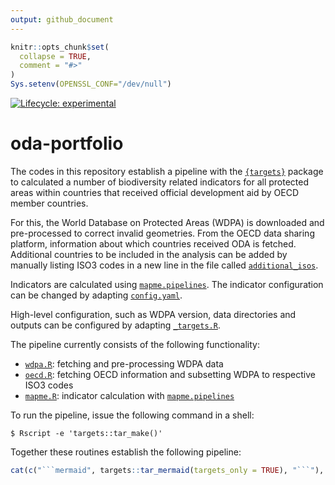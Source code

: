 ```yaml
---
output: github_document
---
```


<!-- README.md is generated from README.Rmd. Please edit that file -->

```r
knitr::opts_chunk$set(
  collapse = TRUE,
  comment = "#>"
)
Sys.setenv(OPENSSL_CONF="/dev/null")
```

<!-- badges: start -->
[![Lifecycle: experimental](https://img.shields.io/badge/lifecycle-experimental-orange.svg)](https://www.tidyverse.org/lifecycle/#experimental)
<!-- badges: end -->

# oda-portfolio

The codes in this repository establish a pipeline with the [`{targets}`](https://books.ropensci.org/targets/) package
to calculated a number of biodiversity related indicators for all protected 
areas within countries that received official development aid by OECD member 
countries.

For this, the World Database on Protected Areas (WDPA) is downloaded and pre-processed
to correct invalid geometries. From the OECD data sharing platform, information
about which countries received ODA is fetched. Additional countries to be included
in the analysis can be added by manually listing ISO3 codes in a new line in the 
file called [`additional_isos`](additional_isos). 

Indicators are calculated using [`mapme.pipelines`](https://github.com/mapme-initiative/mapme.pipelines).
The indicator configuration can be changed by adapting [`config.yaml`](config.yaml). 

High-level configuration, such as WDPA version, data directories and outputs can be
configured by adapting [`_targets.R`](_targets.R).

The pipeline currently consists of the following functionality:

- [`wdpa.R`](R/wdpa.R): fetching and pre-processing WDPA data
- [`oecd.R`](R/oecd.R): fetching OECD information and subsetting WDPA to respective ISO3 codes
- [`mapme.R`](R/mapme.R): indicator calculation with [`mapme.pipelines`](https://github.com/mapme-initiative/mapme.pipelines)

To run the pipeline, issue the following command in a shell:

```shell
$ Rscript -e 'targets::tar_make()'
```

Together these routines establish the following pipeline:

```r
cat(c("```mermaid", targets::tar_mermaid(targets_only = TRUE), "```"), sep = "\n")
```



